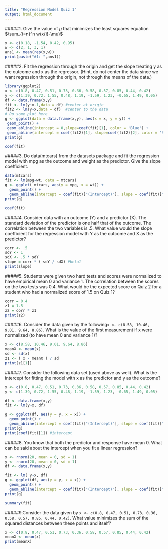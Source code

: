```yaml
---
title: "Regression Model Quiz 1"
output: html_document
---
```


#####1. Give the value of $\mu$ that minimizes the least squares equation $\sum_{i=n}^n w(x{i}-\mu)$
```r
x <- c(0.18, -1.54, 0.42, 0.95)
w <- c(2, 1, 3, 1)
ans1 <- mean(rep(x,w))
print(paste("#1: ",ans1))
```


#####2. Fit the regression through the origin and get the slope treating y as the outcome and x as the regressor. (Hint, do not center the data since we want regression through the origin, not through the means of the data.)

```r
library(ggplot2)
x <- c(0.8, 0.47, 0.51, 0.73, 0.36, 0.58, 0.57, 0.85, 0.44, 0.42)
y <- c(1.39, 0.72, 1.55, 0.48, 1.19, -1.59, 1.23, -0.65, 1.49, 0.05)
df <- data.frame(x,y)
fit <- lm(y~x-1,data = df) #center at origin
fit2 <- lm(y~x,data = df)  #center to the data
# Do some plot here
g <- ggplot(data = data.frame(x,y), aes(x = x, y = y)) +
 geom_point() + 
 geom_abline(intercept = 0,slope=coef(fit)[1], color = 'Blue') +
 geom_abline(intercept = coef(fit2)[1], slope=coef(fit2)[2], color = 'Red') 
print(g)
```
```r
coef(fit)
```

#####3. Do data(mtcars) from the datasets package and fit the regression model with mpg as the outcome and weight as the predictor. Give the slope coefficient.

```r
data(mtcars)
fit <- lm(mpg~wt, data = mtcars)
g <- ggplot( mtcars, aes(y = mpg, x = wt)) +
  geom_point() +
  geom_abline(intercept = coef(fit)["(Intercept)"], slope = coef(fit)["wt"], color = 'Blue')
print(g)
```
```r
coef(fit)
```

#####4. Consider data with an outcome (Y) and a predictor (X). The standard deviation of the predictor is one half that of the outcome. The correlation between the two variables is .5. What value would the slope coefficient for the regression model with Y as the outcome and X as the predictor?

```r
corr <- .5
sdY <- 1
sdX <- .5 * sdY
slope = corr * ( sdY / sdX) #beta1
print(slope)
```

#####5. Students were given two hard tests and scores were normalized to have empirical mean 0 and variance 1. The correlation between the scores on the two tests was 0.4. What would be the expected score on Quiz 2 for a student who had a normalized score of 1.5 on Quiz 1?

```r
corr = 0.4
z1 = 1.5
z2 = corr * z1
print(z2)
```

#####6. Consider the data given by the following```x <- c(8.58, 10.46, 9.01, 9.64, 8.86)```. What is the value of the first measurement if x were normalized (to have mean 0 and variance 1)?

```r
x <- c(8.58, 10.46, 9.01, 9.64, 8.86)
meanX <- mean(x)
sd <- sd(x)
z1 <- ( x - meanX ) / sd
print(z1[1])
```

#####7. Consider the following data set (used above as well). What is the intercept for fitting the model with x as the predictor and y as the outcome?
```r
x <- c(0.8, 0.47, 0.51, 0.73, 0.36, 0.58, 0.57, 0.85, 0.44, 0.42)
y <- c(1.39, 0.72, 1.55, 0.48, 1.19, -1.59, 1.23, -0.65, 1.49, 0.05)
```

```r
df <- data.frame(x,y)
fit <- lm(y~x, df)
```
```r
g <- ggplot(df, aes(y = y, x = x)) +
  geom_point() +
  geom_abline(intercept = coef(fit)["(Intercept)"], slope = coef(fit)["x"], color = 'Blue')
print(g)
print(coef(fit)[1]) #intercept
```

#####8. You know that both the predictor and response have mean 0. What can be said about the intercept when you fit a linear regression?
```r
x <- rnorm(20, mean = 0, sd = 1)
y <- rnorm(20, mean = 0, sd = 1)
df <- data.frame(x,y)
```
```r
fit <- lm( y~x, df)
g <- ggplot(df, aes(y = y, x = x)) +
  geom_point() +
  geom_abline(intercept = coef(fit)["(Intercept)"], slope = coef(fit)["x"], color = 'Blue')
print(g)
```
```r
summary(fit)
```

#####9.Consider the data given by ```x <- c(0.8, 0.47, 0.51, 0.73, 0.36, 0.58, 0.57, 0.85, 0.44, 0.42)```. What value minimizes the sum of the squared distances between these points and itself?

```r
x <- c(0.8, 0.47, 0.51, 0.73, 0.36, 0.58, 0.57, 0.85, 0.44, 0.42)
meanX <- mean(x)
print(meanX)
```
